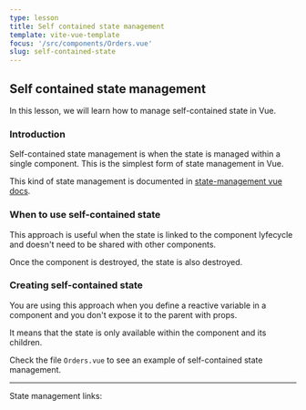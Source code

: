 ```yaml
---
type: lesson
title: Self contained state management
template: vite-vue-template
focus: '/src/components/Orders.vue'
slug: self-contained-state
---
```



## Self contained state management

In this lesson, we will learn how to manage self-contained state in Vue.

### Introduction

Self-contained state management is when the state is managed within a single component. This is the simplest form of state management in Vue.

This kind of state management is documented in [state-management vue docs](https://vuejs.org/guide/scaling-up/state-management#what-is-state-management).

### When to use self-contained state

This approach is useful when the state is linked to the component lyfecycle and doesn't need to be shared with other components.

Once the component is destroyed, the state is also destroyed.

### Creating self-contained state

You are using this approach when you define a reactive variable in a component and you don't expose it to the parent with props.

It means that the state is only available within the component and its children.

Check the file `Orders.vue` to see an example of self-contained state management.

---

State management links:

<StateManagementLinks />
